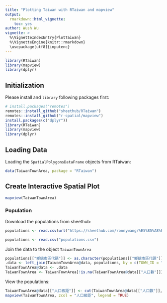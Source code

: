 ```yaml
---
title: "Plotting Taiwan with RTaiwan and mapview"
output: 
  rmarkdown::html_vignette:
    toc: yes
author: Wush Wu
vignette: >
  %\VignetteIndexEntry{PlotTaiwan}
  %\VignetteEngine{knitr::rmarkdown}
  \usepackage[utf8]{inputenc}
---
```


```r
library(RTaiwan)
library(mapview)
library(dplyr)
```

## Initialization

Please install and `library` following packages first:

```r
# install.packages("remotes") 
remotes::install_github("sheethub/RTaiwan")
remotes::install_github("r-spatial/mapview")
install.packages(c("dplyr"))
library(RTaiwan)
library(mapview)
library(dplyr)
```

## Loading Data

Loading the `SpatialPolygonsDataFrame` objects from RTaiwan:

```r
data(TaiwanTownArea, package = "RTaiwan")
```

## Create Interactive Spatial Plot

```r
mapview(TaiwanTownArea)
```

### Population

Download the populations from sheethub:

```r
populations <- read.csv(url("https://sheethub.com/ronnywang/%E5%85%A8%E5%9C%8B%E4%BA%BA%E5%8F%A3%E7%B5%B1%E8%A8%88_%E9%84%89%E9%8E%AE%E5%B8%82%E5%8D%80_104%E5%B9%B46%E6%9C%88?format=csv"))
```

```r
populations <- read.csv("populations.csv")
```

Join the data to the object `TaiwanTownArea`

```r
populations[["鄉鎮市區代碼"]] <- as.character(populations[["鄉鎮市區代碼"]])
.data <- left_join(TaiwanTownArea@data, populations, by = c(TOWN_ID = "鄉鎮市區代碼"))
TaiwanTownArea@data <- .data
TaiwanTownArea <- TaiwanTownArea[!is.na(TaiwanTownArea@data[["人口數"]]),]
```

View the populations:

```r
TaiwanTownArea@data[["人口級距"]] <- cut(TaiwanTownArea@data[["人口數"]], breaks = quantile(TaiwanTownArea@data[["人口數"]], seq(0, 1, by = 0.1)), include.lowest = TRUE)
mapview(TaiwanTownArea, zcol = "人口級距", legend = TRUE)
```
